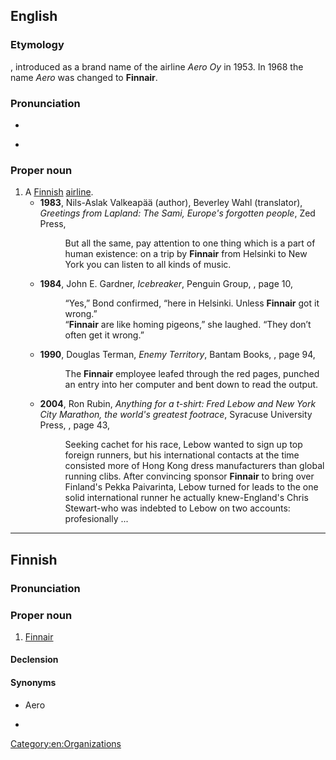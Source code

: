 ==English==
{{wikipedia|lang=en}}

===Etymology===
{{compound|en|Finn|air}}, introduced as a brand name of the airline ''Aero Oy'' in 1953. In 1968 the name ''Aero'' was changed to '''Finnair'''.

===Pronunciation===
* {{IPA|en|/fɪ.nɛə(ɹ)/}}
* {{homophones|en|thin air}} {{qualifier|in accents with th-fronting}}

===Proper noun===
{{en-proper noun}}

# A [[Finnish]] [[airline]].
#* '''1983''', Nils-Aslak Valkeapää (author), Beverley Wahl (translator), ''Greetings from Lapland: The Sami, Europe's forgotten people'', Zed Press,
#*: But all the same, pay attention to one thing which is a part of human existence: on a trip by '''Finnair''' from Helsinki to New York you can listen to all kinds of music.
#* '''1984''', John E. Gardner, ''Icebreaker'', Penguin Group, {{ISBN|0425067645}}, page 10,
#*: “Yes,” Bond confirmed, “here in Helsinki. Unless '''Finnair''' got it wrong.”
#*: “'''Finnair''' are like homing pigeons,” she laughed. “They don’t often get it wrong.”
#* '''1990''', Douglas Terman, ''Enemy Territory'', Bantam Books, {{ISBN|0553286137}}, page 94,
#*: The '''Finnair''' employee leafed through the red pages, punched an entry into her computer and bent down to read the output.
#* '''2004''', Ron Rubin, ''Anything for a t-shirt: Fred Lebow and New York City Marathon, the world's greatest footrace'', Syracuse University Press, {{ISBN|0815608063}}, page 43,
#*: Seeking cachet for his race, Lebow wanted to sign up top foreign runners, but his international contacts at the time consisted more of Hong Kong dress manufacturers than global running clibs. After convincing sponsor '''Finnair''' to bring over Finland's Pekka Paivarinta, Lebow turned for leads to the one solid international runner he actually knew-England's Chris Stewart-who was indebted to Lebow on two accounts: profesionally ...

[[Category:en:Organizations]]

----

==Finnish==
{{wikipedia|lang=fi}}

===Pronunciation===
{{fi-pronunciation}}

===Proper noun===
{{fi-proper noun}}

# [[Finnair#English|Finnair]]

====Declension====
{{fi-decl-risti|n=sg|i=0|Finnair|||a}}

====Synonyms====
* Aero {{qualifier|archaic, name used until 1968}}
* {{l|fi|Finski}} {{qualifier|colloquial}}